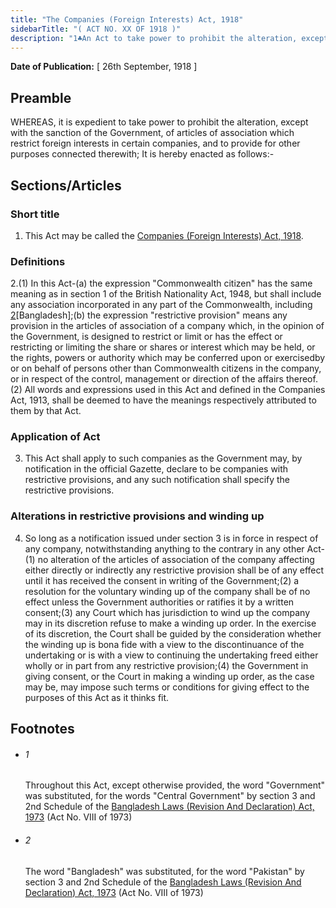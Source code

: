 ```yaml
---
title: "The Companies (Foreign Interests) Act, 1918"
sidebarTitle: "( ACT NO. XX OF 1918 )"
description: "1♣An Act to take power to prohibit the alteration, except with the sanction of the Government, of articles of association which restrict foreign interests in certain companies, and to provide for other purposes connected therewith."
---
```


**Date of Publication:** [ 26th September, 1918 ]

## Preamble

WHEREAS, it is expedient to take power to prohibit the alteration, except with the sanction of the Government, of articles of association which restrict foreign interests in certain companies, and to provide for other purposes connected therewith; It is hereby enacted as follows:-

## Sections/Articles

### Short title

1. This Act may be called the [Companies (Foreign Interests) Act, 1918](/act-110.html "Companies (Foreign Interests) Act, 1918").

### Definitions

2.(1) In this Act-(a) the expression "Commonwealth citizen" has the same meaning as in section 1 of the British Nationality Act, 1948, but shall include any association incorporated in any part of the Commonwealth, including [2](1)[Bangladesh];(b) the expression "restrictive provision" means any provision in the articles of association of a company which, in the opinion of the Government, is designed to restrict or limit or has the effect or restricting or limiting the share or shares or interest which may be held, or the rights, powers or authority which may be conferred upon or exercisedby or on behalf of persons other than Commonwealth citizens in the company, or in respect of the control, management or direction of the affairs thereof.(2) All words and expressions used in this Act and defined in the Companies Act, 1913, shall be deemed to have the meanings respectively attributed to them by that Act.

### Application of Act

3. This Act shall apply to such companies as the Government may, by notification in the official Gazette, declare to be companies with restrictive provisions, and any such notification shall specify the restrictive provisions.

### Alterations in restrictive provisions and winding up

4. So long as a notification issued under section 3 is in force in respect of any company, notwithstanding anything to the contrary in any other Act-(1) no alteration of the articles of association of the company affecting either directly or indirectly any restrictive provision shall be of any effect until it has received the consent in writing of the Government;(2) a resolution for the voluntary winding up of the company shall be of no effect unless the Government authorities or ratifies it by a written consent;(3) any Court which has jurisdiction to wind up the company may in its discretion refuse to make a winding up order. In the exercise of its discretion, the Court shall be guided by the consideration whether the winding up is bona fide with a view to the discontinuance of the undertaking or is with a view to continuing the undertaking freed either wholly or in part from any restrictive provision;(4) the Government in giving consent, or the Court in making a winding up order, as the case may be, may impose such terms or conditions for giving effect to the purposes of this Act as it thinks fit.

## Footnotes

- ###### 1

  Throughout this Act, except otherwise provided, the word "Government" was substituted, for the words "Central Government" by section 3 and 2nd Schedule of the [Bangladesh Laws (Revision And Declaration) Act, 1973](/act-430.html "Bangladesh Laws (Revision And Declaration) Act, 1973") (Act No. VIII of 1973)

- ###### 2

  The word "Bangladesh" was substituted, for the word "Pakistan" by section 3 and 2nd Schedule of the [Bangladesh Laws (Revision And Declaration) Act, 1973](/act-430.html "Bangladesh Laws (Revision And Declaration) Act, 1973") (Act No. VIII of 1973)
